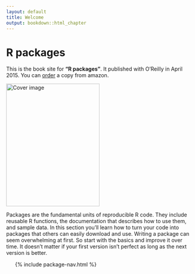 ```yaml
---
layout: default
title: Welcome
output: bookdown::html_chapter
---
```


# R packages

This is the book site for __"R packages"__. It published with O'Reilly in April 2015. You can [order](http://amzn.com/1491910593?tag=r-pkgs-20) a copy from amazon.

<a href="http://amzn.com/1491910593?tag=r-pkgs-20"><img src="cover.png" width="250" height="328" alt="Cover image" /></a>

Packages are the fundamental units of reproducible R code. They include reusable R functions, the documentation that describes how to use them, and sample data. In this section you'll learn how to turn your code into packages that others can easily download and use. Writing a package can seem overwhelming at first. So start with the basics and improve it over time. It doesn't matter if your first version isn't perfect as long as the next version is better.

<ul class="toc">
  {% include package-nav.html %}
</ul>

